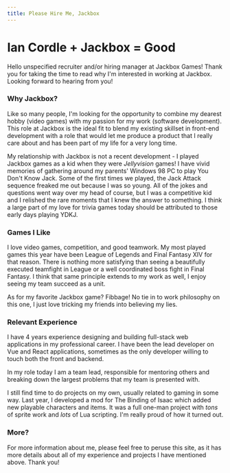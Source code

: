 ```yaml
---
title: Please Hire Me, Jackbox
---
```


# Ian Cordle + Jackbox = Good

Hello unspecified recruiter and/or hiring manager at Jackbox Games! Thank you for taking the time to read
why I'm interested in working at Jackbox. Looking forward to hearing from you!

### Why Jackbox?

Like so many people, I'm looking for the opportunity to combine my dearest hobby (video games) with my passion for my work (software development).
This role at Jackbox is the ideal fit to blend my existing skillset in front-end development with a role that would let me produce a product that
I really care about and has been part of my life for a very long time.

My relationship with Jackbox is not a recent development - I played Jackbox games as a kid when they were *Jellyvision* games!
I have vivid memories of gathering around my parents' Windows 98 PC to play You Don't Know Jack. Some of the first times we played,
the Jack Attack sequence freaked me out because I was so young. All of the jokes and questions went way over my head of course,
but I was a competitive kid and I relished the rare moments that I knew the answer to something. I think a large part of my love
for trivia games today should be attributed to those early days playing YDKJ.

### Games I Like

I love video games, competition, and good teamwork. My most played games this year have been
League of Legends and Final Fantasy XIV for that reason. There is nothing more satisfying than seeing a beautifully executed teamfight in League or a
well coordinated boss fight in Final Fantasy. I think that same principle extends to my work as well, I enjoy seeing my team succeed as a unit.

As for my favorite Jackbox game? Fibbage! No tie in to work philosophy on this one, I just love tricking my friends into believing my lies.

### Relevant Experience

I have 4 years experience designing and building full-stack web applications in my professional career.
I have been the lead developer on Vue and React applications, sometimes as the only developer willing to touch both the front and backend.

In my role today I am a team lead, responsible for mentoring others and breaking down the largest problems that my team is presented with.

I still find time to do projects on my own, usually related to gaming in some way. Last year, I developed a mod for The Binding of Isaac
which added new playable characters and items. It was a full one-man project with *tons* of sprite work and *lots* of Lua scripting. I'm really proud
of how it turned out.

### More?

For more information about me, please feel free to peruse this site, as it has more details about all of my experience and projects I have mentioned above.
Thank you!
